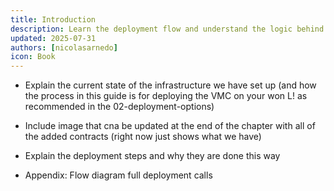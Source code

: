 ```yaml
---
title: Introduction
description: Learn the deployment flow and understand the logic behind it
updated: 2025-07-31
authors: [nicolasarnedo]
icon: Book
---
```


- Explain the current state of the infrastructure we have set up (and how the process in this guide is for deploying the VMC on your won L! as recommended in the 02-deployment-options)

- Include image that cna be updated at the end of the chapter with all of the added contracts (right now just shows what we have)

- Explain the deployment steps and why they are done this way

- Appendix: Flow diagram full deployment calls